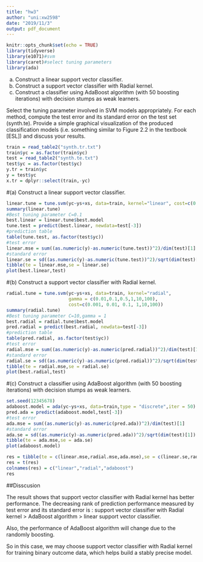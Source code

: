 ```yaml
---
title: "hw3"
author: "uni:xw2598"
date: "2019/11/3"
output: pdf_document
---
```


```r
knitr::opts_chunk$set(echo = TRUE)
library(tidyverse)
library(e1071)#svm
library(caret)#select tuning parameters
library(ada)
```

(a) Construct a linear support vector classifier.
(b) Construct a support vector classifier with Radial kernel.
(c) Construct a classifier using AdaBoost algorithm (with 50 boosting iterations) with decision stumps as weak learners.

Select the tuning parameter involved in SVM models appropriately. For each method, compute the test error and its standard error on the test set (synth.te). Provide a simple graphical visualization of the produced classification models (i.e. something similar to Figure 2.2 in the textbook [ESL]) and discuss your results.

```r
train = read_table2("synth.tr.txt")
train$yc = as.factor(train$yc)
test = read_table2("synth.te.txt")
test$yc = as.factor(test$yc)
y.tr = train$yc
y = test$yc
x.tr = dplyr::select(train,-yc)
```

#(a) Construct a linear support vector classifier.
```r
linear.tune = tune.svm(yc~ys+xs, data=train, kernel="linear", cost=c(0.001, 0.01, 0.1, 1,10,100,1000))
summary(linear.tune)
#Best tuning parameter C=0.1
best.linear = linear.tune$best.model
tune.test = predict(best.linear, newdata=test[-3])
#prediction table
table(tune.test, as.factor(test$yc))
#test error
linear.mse = sum((as.numeric(y)-as.numeric(tune.test))^2)/dim(test)[1]
#standard error
linear.se = sd((as.numeric(y)-as.numeric(tune.test))^2)/sqrt(dim(test)[1])
tibble(te = linear.mse,se = linear.se)
plot(best.linear,test)

```

#(b) Construct a support vector classifier with Radial kernel.

```r
radial.tune = tune.svm(yc~ys+xs, data=train, kernel="radial",
                       gamma = c(0.01,0.1,0.5,1,10,100),
                       cost=c(0.001, 0.01, 0.1, 1,10,100))
summary(radial.tune)
#Best tuning parameter C=10,gamma = 1
best.radial = radial.tune$best.model
pred.radial = predict(best.radial, newdata=test[-3])
#prediction table
table(pred.radial, as.factor(test$yc))
#test error
radial.mse = sum((as.numeric(y)-as.numeric(pred.radial))^2)/dim(test)[1]
#standard error
radial.se = sd((as.numeric(y)-as.numeric(pred.radial))^2)/sqrt(dim(test)[1])
tibble(te = radial.mse,se = radial.se)
plot(best.radial,test)
```

#(c) Construct a classifier using AdaBoost algorithm (with 50 boosting iterations) with decision stumps as weak learners.

```r
set.seed(12345678)
adaboost.model = ada(yc~ys+xs, data=train,type = "discrete",iter = 50)
pred.ada = predict(adaboost.model,test[-3])
#test error
ada.mse = sum((as.numeric(y)-as.numeric(pred.ada))^2)/dim(test)[1]
#standard error
ada.se = sd((as.numeric(y)-as.numeric(pred.ada))^2)/sqrt(dim(test)[1])
tibble(te = ada.mse,se = ada.se)
plot(adaboost.model)
```

```r
res = tibble(te = c(linear.mse,radial.mse,ada.mse),se = c(linear.se,radial.se,ada.se))
res = t(res)
colnames(res) = c("linear","radial","adaboost")
res
```

##Disscusion

The result shows that support vector classifier with Radial kernel has better performance. The decreasing rank of prediction performance measured by test error and its standard error is : support vector classifier with Radial kernel > AdaBoost algorithm > linear support vector classifier.

Also, the performance of AdaBoost algorithm will change due to the randomly boosting.

So in this case, we may choose support vector classifier with Radial kernel for training binary outcome data, which helps build a stably precise model.








